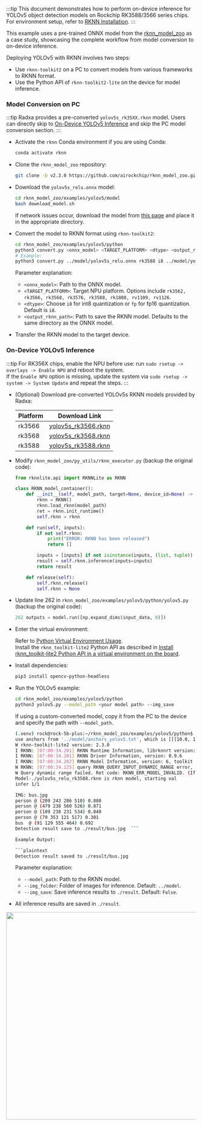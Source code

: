 :::tip
This document demonstrates how to perform on-device inference for YOLOv5 object detection models on Rockchip RK3588/3566 series chips. For environment setup, refer to [RKNN Installation](./rknn_install).
:::

This example uses a pre-trained ONNX model from the [rknn_model_zoo](https://github.com/airockchip/rknn_model_zoo) as a case study, showcasing the complete workflow from model conversion to on-device inference.

Deploying YOLOv5 with RKNN involves two steps:

- Use `rknn-toolkit2` on a PC to convert models from various frameworks to RKNN format.
- Use the Python API of `rknn-toolkit2-lite` on the device for model inference.

### Model Conversion on PC

:::tip
Radxa provides a pre-converted `yolov5s_rk35XX.rknn` model. Users can directly skip to [On-Device YOLOv5 Inference](#on-device-yolov5-inference) and skip the PC model conversion section.
:::

- Activate the `rknn` Conda environment if you are using Conda:

  ```bash
  conda activate rknn
  ```

- Clone the `rknn_model_zoo` repository:

  ```bash
  git clone -b v2.3.0 https://github.com/airockchip/rknn_model_zoo.git
  ```

- Download the `yolov5s_relu.onnx` model:

  ```bash
  cd rknn_model_zoo/examples/yolov5/model
  bash download_model.sh
  ```

  If network issues occur, download the model from [this page](https://github.com/airockchip/rknn_model_zoo?tab=readme-ov-file#model-support) and place it in the appropriate directory.

- Convert the model to RKNN format using `rknn-toolkit2`:

  ```bash
  cd rknn_model_zoo/examples/yolov5/python
  python3 convert.py <onnx_model> <TARGET_PLATFORM> <dtype> <output_rknn_path>
  # Example:
  python3 convert.py ../model/yolov5s_relu.onnx rk3588 i8 ../model/yolov5s_relu_rk3588.rknn
  ```

  Parameter explanation:

  - `<onnx_model>`: Path to the ONNX model.
  - `<TARGET_PLATFORM>`: Target NPU platform. Options include `rk3562, rk3566, rk3568, rk3576, rk3588, rk1808, rv1109, rv1126`.
  - `<dtype>`: Choose `i8` for int8 quantization or `fp` for fp16 quantization. Default is `i8`.
  - `<output_rknn_path>`: Path to save the RKNN model. Defaults to the same directory as the ONNX model.

- Transfer the RKNN model to the target device.

### On-Device YOLOv5 Inference

:::tip
For RK356X chips, enable the NPU before use: run `sudo rsetup -> overlays -> Enable NPU` and reboot the system.  
If the `Enable NPU` option is missing, update the system via `sudo rsetup -> system -> System Update` and repeat the steps.
:::

- (Optional) Download pre-converted YOLOv5s RKNN models provided by Radxa:

  | Platform | Download Link                                                                                                            |
  | -------- | ------------------------------------------------------------------------------------------------------------------------ |
  | rk3566   | [yolov5s_rk3566.rknn](https://github.com/zifeng-radxa/rknn_model_zoo/releases/download/yolov5s_rknn/yolov5s_rk3566.rknn) |
  | rk3568   | [yolov5s_rk3568.rknn](https://github.com/zifeng-radxa/rknn_model_zoo/releases/download/yolov5s_rknn/yolov5s_rk3568.rknn) |
  | rk3588   | [yolov5s_rk3588.rknn](https://github.com/zifeng-radxa/rknn_model_zoo/releases/download/yolov5s_rknn/yolov5s_rk3588.rknn) |

- Modify `rknn_model_zoo/py_utils/rknn_executor.py` (backup the original code):

  ```python
  from rknnlite.api import RKNNLite as RKNN

  class RKNN_model_container():
      def __init__(self, model_path, target=None, device_id=None) -> None:
          rknn = RKNN()
          rknn.load_rknn(model_path)
          ret = rknn.init_runtime()
          self.rknn = rknn

      def run(self, inputs):
          if not self.rknn:
              print("ERROR: RKNN has been released")
              return []

          inputs = [inputs] if not isinstance(inputs, (list, tuple)) else inputs
          result = self.rknn.inference(inputs=inputs)
          return result

      def release(self):
          self.rknn.release()
          self.rknn = None
  ```

- Update line 262 in `rknn_model_zoo/examples/yolov5/python/yolov5.py` (backup the original code):

  ```python
  262 outputs = model.run([np.expand_dims(input_data, 0)])
  ```

- Enter the virtual environment:

  Refer to [Python Virtual Environment Usage](./venv_usage).  
  Install the `rknn_toolkit-lite2` Python API as described in [Install rknn_toolkit-lite2 Python API in a virtual environment on the board](rknn_install#optional-install-rknn_toolkit-lite2-python-api-in-a-virtual-environment-on-the-board).

- Install dependencies:

  ```bash
  pip3 install opencv-python-headless
  ```

- Run the YOLOv5 example:

  ```bash
  cd rknn_model_zoo/examples/yolov5/python
  python3 yolov5.py --model_path <your model path> --img_save
  ```

  If using a custom-converted model, copy it from the PC to the device and specify the path with `--model_path`.

  ````bash
  (.venv) rock@rock-5b-plus:~/rknn_model_zoo/examples/yolov5/python$ python3 yolov5.py --model_path ./yolov5s_relu_rk3588.rknn --img_save
  use anchors from '../model/anchors_yolov5.txt', which is [[[10.0, 13.0], [16.0, 30.0], [33.0, 23.0]], [[30.0, 61.0], [62.0, 45.0], [59.0, 119.0]], [[116.0, 90.0], [156.0, 198.0], [373.0, 326.0]]]
  W rknn-toolkit-lite2 version: 2.3.0
  I RKNN: [07:00:34.201] RKNN Runtime Information, librknnrt version: 2.3.0 (c949ad889d@2024-11-07T11:35:33)
  I RKNN: [07:00:34.201] RKNN Driver Information, version: 0.9.6
  I RKNN: [07:00:34.202] RKNN Model Information, version: 6, toolkit version: 2.3.0(compiler version: 2.3.0 (c949ad889d@2024-11-07T11:39:30)), target: RKNPU v2, target platform: rk3588, framework name: ONNX, framework layout: NCHW, model inference type: static_shape
  W RKNN: [07:00:34.225] query RKNN_QUERY_INPUT_DYNAMIC_RANGE error, rknn model is static shape type, please export rknn with dynamic_shapes
  W Query dynamic range failed. Ret code: RKNN_ERR_MODEL_INVALID. (If it is a static shape RKNN model, please ignore the above warning message.)
  Model-./yolov5s_relu_rk3588.rknn is rknn model, starting val
  infer 1/1

  IMG: bus.jpg
  person @ (209 243 286 510) 0.880
  person @ (479 238 560 526) 0.871
  person @ (109 238 231 534) 0.840
  person @ (79 353 121 517) 0.301
  bus  @ (91 129 555 464) 0.692
  Detection result save to ./result/bus.jpg  ```

  Example Output:

  ```plaintext
  Detection result saved to ./result/bus.jpg
  ````

  Parameter explanation:

  - `--model_path`: Path to the RKNN model.
  - `--img_folder`: Folder of images for inference. Default: `../model`.
  - `--img_save`: Save inference results to `./result`. Default: `False`.

- All inference results are saved in `./result`.

<img width="550" src="../../../img/general-tutorial/rknn/result.webp" />
